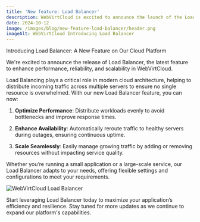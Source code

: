 ```yaml
---
title: 'New feature: Load Balancer'
description: WebVirtCloud is excited to announce the launch of the Load Balancer feature. This feature allows you to distribute incoming network traffic across multiple servers, ensuring high availability and reliability.
date: 2024-10-12
image: /images/blog/new-feature-load-balancer/header.png
imageAlt: WebVirtCloud Introducing Load Balancer
---
```


Introducing Load Balancer: A New Feature on Our Cloud Platform

We're excited to announce the release of Load Balancer, the latest feature to enhance performance, reliability, and scalability in WebVirtCloud.

Load Balancing plays a critical role in modern cloud architecture, helping to distribute incoming traffic across multiple servers to ensure no single resource is overwhelmed. With our new Load Balancer feature, you can now:

1. **Optimize Performance**: Distribute workloads evenly to avoid bottlenecks and improve response times.

2. **Enhance Availability**: Automatically reroute traffic to healthy servers during outages, ensuring continuous uptime.

3. **Scale Seamlessly**: Easily manage growing traffic by adding or removing resources without impacting service quality.

Whether you’re running a small application or a large-scale service, our Load Balancer adapts to your needs, offering flexible settings and configurations to meet your requirements.

![WebVirtCloud Load Balancer](/images/blog/new-feature-load-balancer/loadbalancer-preview.png)

Start leveraging Load Balancer today to maximize your application’s efficiency and resilience. Stay tuned for more updates as we continue to expand our platform's capabilities.
